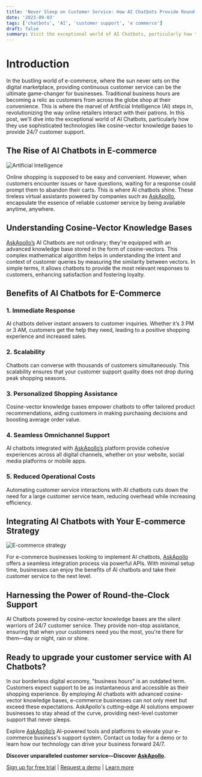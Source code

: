 ```yaml
---
title: 'Never Sleep on Customer Service: How AI Chatbots Provide Round-the-Clock Support'
date: '2023-09-03'
tags: ['chatbots', 'AI', 'customer support', 'e commerce']
draft: false
summary: Visit the exceptional world of AI Chatbots, particularly how they use sophisticated technologies like cosine-vector knowledge bases to provide 24/7 customer support.
---
```


# Introduction

In the bustling world of e-commerce, where the sun never sets on the digital marketplace, providing continuous customer service can be the ultimate game-changer for 
businesses. Traditional business hours are becoming a relic as customers from across the globe shop at their convenience. This is where the marvel of Artificial 
Intelligence (AI) steps in, revolutionizing the way online retailers interact with their patrons. In this post, we'll dive into the exceptional world of AI Chatbots, 
particularly how they use sophisticated technologies like cosine-vector knowledge bases to provide 24/7 customer support.

<TOCInline toc={props.toc} exclude="Introduction"/>

## The Rise of AI Chatbots in E-commerce
<div className="flex relative w-full h-[250px] p-4 border rounded shadow overflow-hidden bg-white">
    <Image alt="Artificial Intelligence" src="/static/images/ai.svg" fill={true} className=" object-contain mt-0 " />
</div>

Online shopping is supposed to be easy and convenient. However, when customers encounter issues or have questions, waiting for a response could prompt them to abandon 
their carts. This is where AI chatbots shine. These tireless virtual assistants powered by companies such as [AskApollo](https://www.askapollohq.com), encapsulate the essence of reliable customer 
service by being available anytime, anywhere.

## Understanding Cosine-Vector Knowledge Bases
[AskApollo’s](https://www.askapollohq.com) AI Chatbots are not ordinary; they're equipped with an advanced knowledge base stored in the form of cosine-vectors. This complex mathematical algorithm 
helps in understanding the intent and context of customer queries by measuring the similarity between vectors. In simple terms, it allows chatbots to provide the most 
relevant responses to customers, enhancing satisfaction and fostering loyalty.

## Benefits of AI Chatbots for E-Commerce

### 1. Immediate Response 
AI chatbots deliver instant answers to customer inquiries. Whether it’s 3 PM or 3 AM, customers get the help they need, leading to a positive shopping experience and 
increased sales.
  
### 2. Scalability
Chatbots can converse with thousands of customers simultaneously. This scalability ensures that your customer support quality does not drop during peak shopping seasons.
  
### 3. Personalized Shopping Assistance
Cosine-vector knowledge bases empower chatbots to offer tailored product recommendations, aiding customers in making purchasing decisions and boosting average order value.
  
### 4. Seamless Omnichannel Support
AI chatbots integrated with [AskApollo’s](https://www.askapollohq.com) platform provide cohesive experiences across all digital channels, whether on your website, social media platforms or mobile apps.

### 5. Reduced Operational Costs
Automating customer service interactions with AI chatbots cuts down the need for a large customer service team, reducing overhead while increasing efficiency.

## Integrating AI Chatbots with Your E-commerce Strategy
<div className="flex relative w-full h-[250px] p-4 border rounded shadow overflow-hidden bg-white">
    <Image alt="E-commerce strategy" src="/static/images/strategy.svg" fill={true} className=" object-contain mt-0 " />
</div>

For e-commerce businesses looking to implement AI chatbots, [AskApollo](https://www.askapollohq.com) offers a seamless integration process via powerful APIs. With minimal setup time, businesses can 
enjoy the benefits of AI chatbots and take their customer service to the next level.

## Harnessing the Power of Round-the-Clock Support
AI Chatbots powered by cosine-vector knowledge bases are the silent warriors of 24/7 customer service. They provide non-stop assistance, ensuring that when your 
customers need you the most, you're there for them—day or night, rain or shine.

## Ready to upgrade your customer service with AI Chatbots?
In our borderless digital economy, "business hours" is an outdated term. Customers expect support to be as instantaneous and accessible as their shopping experience. 
By employing AI chatbots with advanced cosine-vector knowledge bases, e-commerce businesses can not only meet but exceed these expectations. AskApollo's cutting-edge AI 
solutions empower businesses to stay ahead of the curve, providing next-level customer support that never sleeps.

Explore [AskApollo’s](https://www.askapollohq.com) AI-powered tools and platforms to elevate your e-commerce business's support system. Contact us today for a demo or to learn how our technology 
can drive your business forward 24/7. 

**Discover unparalleled customer service—Discover [AskApollo](https://www.askapollohq.com).**

[Sign up for free trial](https://www.askapollohq.com) | [Request a demo](https://x.com/RellsFargo) | [Learn more](https://www.askapollohq.com)
